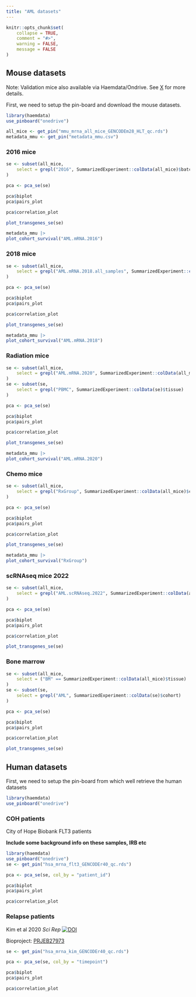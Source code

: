 ```yaml
---
title: "AML datasets"
---
```


```r
knitr::opts_chunk$set(
    collapse = TRUE,
    comment = "#>",
    warning = FALSE,
    message = FALSE
)
```

::: {.panel-tabset}

## Mouse datasets 
Note: Validation mice also available via Haemdata/Ondrive. See [X]() for more details.

First, we need to setup the pin-board and download the mouse datasets. 

```r
library(haemdata)
use_pinboard("onedrive")

all_mice <- get_pin("mmu_mrna_all_mice_GENCODEm28_HLT_qc.rds")
metadata_mmu <- get_pin("metadata_mmu.csv")
```

::: {.panel-tabset}

### 2016 mice
```r
se <- subset(all_mice,
    select = grepl("2016", SummarizedExperiment::colData(all_mice)$batch)
)

pca <- pca_se(se)
```

```r
pca$biplot
pca$pairs_plot
```

```r
pca$correlation_plot
```

```r
plot_transgenes_se(se)
```

```r
metadata_mmu |>
plot_cohort_survival("AML.mRNA.2016")
```

### 2018 mice
```r
se <- subset(all_mice,
    select = grepl("AML.mRNA.2018.all_samples", SummarizedExperiment::colData(all_mice)$cohort)
)

pca <- pca_se(se)
```

```r
pca$biplot
pca$pairs_plot
```
```r
pca$correlation_plot
```

```r
plot_transgenes_se(se)
```

```r
metadata_mmu |>
plot_cohort_survival("AML.mRNA.2018")
```

### Radiation mice
```r
se <- subset(all_mice,
    select = grepl("AML.mRNA.2020", SummarizedExperiment::colData(all_mice)$cohort)
)
se <- subset(se,
    select = grepl("PBMC", SummarizedExperiment::colData(se)$tissue)
)

pca <- pca_se(se)
```

```r
pca$biplot
pca$pairs_plot
```

```r
pca$correlation_plot
```

```r
plot_transgenes_se(se)
```

```r
metadata_mmu |>
plot_cohort_survival("AML.mRNA.2020")
```

### Chemo mice
```r
se <- subset(all_mice,
    select = grepl("RxGroup", SummarizedExperiment::colData(all_mice)$cohort)
)

pca <- pca_se(se)
```

```r
pca$biplot
pca$pairs_plot
```

```r
pca$correlation_plot
```

```r
plot_transgenes_se(se)
```

```r
metadata_mmu |>
plot_cohort_survival("RxGroup")
```

### scRNAseq mice 2022
```r
se <- subset(all_mice,
    select = grepl("AML.scRNAseq.2022", SummarizedExperiment::colData(all_mice)$cohort)
)

pca <- pca_se(se)
```

```r
pca$biplot
pca$pairs_plot
```

```r
pca$correlation_plot
```

```r
plot_transgenes_se(se)
```

### Bone marrow
```r
se <- subset(all_mice,
    select = ("BM" == SummarizedExperiment::colData(all_mice)$tissue)
)
se <- subset(se,
    select = grepl("AML", SummarizedExperiment::colData(se)$cohort)
)

pca <- pca_se(se)
```

```r
pca$biplot
pca$pairs_plot
```

```r
pca$correlation_plot
```

```r
plot_transgenes_se(se)
```
 
:::

## Human datasets

First, we need to setup the pin-board from which well retrieve the human datasets

```r
library(haemdata)
use_pinboard("onedrive")
```

::: {.panel-tabset}

### COH patients 

City of Hope Biobank FLT3 patients

**Include some background info on these samples, IRB etc**

```r
library(haemdata)
use_pinboard("onedrive")
se <- get_pin("hsa_mrna_flt3_GENCODEr40_qc.rds")

pca <- pca_se(se, col_by = "patient_id")
```

```r
pca$biplot
pca$pairs_plot
```
```r
pca$correlation_plot
```

### Relapse patients
Kim et al 2020 *Sci Rep* [![DOI](https://zenodo.org/badge/DOI/10.1038/s41598-020-76933-2.svg)](https://doi.org/10.1038/s41598-020-76933-2)

Bioproject: [PRJEB27973](https://www.ncbi.nlm.nih.gov/bioproject/?term=PRJEB27973)

```r
se <- get_pin("hsa_mrna_kim_GENCODEr40_qc.rds")

pca <- pca_se(se, col_by = "timepoint")
```

```r
pca$biplot
pca$pairs_plot
```
```r
pca$correlation_plot
```

:::

:::
